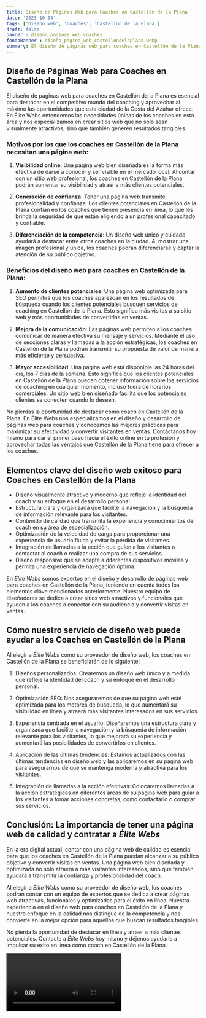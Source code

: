```yaml
---
title: Diseño de Páginas Web para Coaches en Castellón de la Plana
date: '2023-10-04'
tags: ['Diseño web', 'Coaches', 'Castellón de la Plana']
draft: false
banner : diseño_paginas_web_coaches
fondoBanner : diseño_pagina_web_castellóndelaplana.webp
summary: El diseño de páginas web para coaches en Castellón de la Plana es esencial para destacar en el competitivo mundo del coaching y aprovechar al máximo las oportunidades que esta ciudad de la Costa del Azahar ofrece. En Élite Webs entendemos las necesidades únicas de los coaches en esta área y nos especializamos en crear sitios web que no solo sean visualmente atractivos, sino que también generen resultados tangibles.
---
```


## Diseño de Páginas Web para Coaches en Castellón de la Plana

El diseño de páginas web para coaches en Castellón de la Plana es esencial para destacar en el competitivo mundo del coaching y aprovechar al máximo las oportunidades que esta ciudad de la Costa del Azahar ofrece. En Élite Webs entendemos las necesidades únicas de los coaches en esta área y nos especializamos en crear sitios web que no solo sean visualmente atractivos, sino que también generen resultados tangibles.

### Motivos por los que los coaches en Castellón de la Plana necesitan una página web:

1. **Visibilidad online**: Una página web bien diseñada es la forma más efectiva de darse a conocer y ser visible en el mercado local. Al contar con un sitio web profesional, los coaches en Castellón de la Plana podrán aumentar su visibilidad y atraer a más clientes potenciales.

2. **Generación de confianza**: Tener una página web transmite profesionalidad y confianza. Los clientes potenciales en Castellón de la Plana confían en los coaches que tienen presencia en línea, lo que les brinda la seguridad de que están eligiendo a un profesional capacitado y confiable.

3. **Diferenciación de la competencia**: Un diseño web único y cuidado ayudará a destacar entre otros coaches en la ciudad. Al mostrar una imagen profesional y única, los coaches podrán diferenciarse y captar la atención de su público objetivo.

### Beneficios del diseño web para coaches en Castellón de la Plana:

1. **Aumento de clientes potenciales**: Una página web optimizada para SEO permitirá que los coaches aparezcan en los resultados de búsqueda cuando los clientes potenciales busquen servicios de coaching en Castellón de la Plana. Esto significa más visitas a su sitio web y más oportunidades de convertirlas en ventas.

2. **Mejora de la comunicación**: Las páginas web permiten a los coaches comunicar de manera efectiva su mensaje y servicios. Mediante el uso de secciones claras y llamadas a la acción estratégicas, los coaches en Castellón de la Plana podrán transmitir su propuesta de valor de manera más eficiente y persuasiva.

3. **Mayor accesibilidad**: Una página web está disponible las 24 horas del día, los 7 días de la semana. Esto significa que los clientes potenciales en Castellón de la Plana pueden obtener información sobre los servicios de coaching en cualquier momento, incluso fuera de horarios comerciales. Un sitio web bien diseñado facilita que los potenciales clientes se conecten cuando lo deseen.

No pierdas la oportunidad de destacar como coach en Castellón de la Plana. En Élite Webs nos especializamos en el diseño y desarrollo de páginas web para coaches y conocemos las mejores prácticas para maximizar su efectividad y convertir visitantes en ventas. Contáctanos hoy mismo para dar el primer paso hacia el éxito online en tu profesión y aprovechar todas las ventajas que Castellón de la Plana tiene para ofrecer a los coaches.

<GifSeo />

<Cta />

## Elementos clave del diseño web exitoso para Coaches en Castellón de la Plana

- Diseño visualmente atractivo y moderno que refleje la identidad del coach y su enfoque en el desarrollo personal.
- Estructura clara y organizada que facilite la navegación y la búsqueda de información relevante para los visitantes.
- Contenido de calidad que transmita la experiencia y conocimientos del coach en su área de especialización.
- Optimización de la velocidad de carga para proporcionar una experiencia de usuario fluida y evitar la pérdida de visitantes.
- Integración de llamadas a la acción que guíen a los visitantes a contactar al coach o realizar una compra de sus servicios.
- Diseño responsive que se adapte a diferentes dispositivos móviles y permita una experiencia de navegación óptima.

En *Élite Webs* somos expertos en el diseño y desarrollo de páginas web para coaches en Castellón de la Plana, teniendo en cuenta todos los elementos clave mencionados anteriormente. Nuestro equipo de diseñadores se dedica a crear sitios web atractivos y funcionales que ayuden a los coaches a conectar con su audiencia y convertir visitas en ventas.

## Cómo nuestro servicio de diseño web puede ayudar a los Coaches en Castellón de la Plana

Al elegir a *Élite Webs* como su proveedor de diseño web, los coaches en Castellón de la Plana se beneficiarán de lo siguiente:

1. Diseños personalizados: Crearemos un diseño web único y a medida que refleje la identidad del coach y su enfoque en el desarrollo personal.

2. Optimización SEO: Nos aseguraremos de que su página web esté optimizada para los motores de búsqueda, lo que aumentará su visibilidad en línea y atraerá más visitantes interesados en sus servicios.

3. Experiencia centrada en el usuario: Diseñaremos una estructura clara y organizada que facilite la navegación y la búsqueda de información relevante para los visitantes, lo que mejorará su experiencia y aumentará las posibilidades de convertirlos en clientes.

4. Aplicación de las últimas tendencias: Estamos actualizados con las últimas tendencias en diseño web y las aplicaremos en su página web para asegurarnos de que se mantenga moderna y atractiva para los visitantes.

5. Integración de llamadas a la acción efectivas: Colocaremos llamadas a la acción estratégicas en diferentes áreas de su página web para guiar a los visitantes a tomar acciones concretas, como contactarlo o comprar sus servicios.

## Conclusión: La importancia de tener una página web de calidad y contratar a *Élite Webs*

En la era digital actual, contar con una página web de calidad es esencial para que los coaches en Castellón de la Plana puedan alcanzar a su público objetivo y convertir visitas en ventas. Una página web bien diseñada y optimizada no solo atraerá a más visitantes interesados, sino que también ayudará a transmitir la confianza y profesionalidad del coach.

Al elegir a *Élite Webs* como su proveedor de diseño web, los coaches podrán contar con un equipo de expertos que se dedica a crear páginas web atractivas, funcionales y optimizadas para el éxito en línea. Nuestra experiencia en el diseño web para coaches en Castellón de la Plana y nuestro enfoque en la calidad nos distingue de la competencia y nos convierte en la mejor opción para aquellos que buscan resultados tangibles.

No pierda la oportunidad de destacar en línea y atraer a más clientes potenciales. Contacte a *Élite Webs* hoy mismo y déjenos ayudarle a impulsar su éxito en línea como coach en Castellón de la Plana.

<Video />

<CtaBot job='Coaches' city='Castellón de la Plana'/>

<Gmaps query='Castellón de la Plana+españa+maps' />